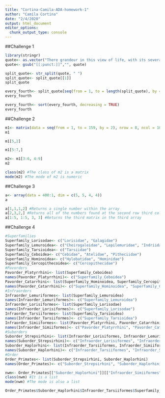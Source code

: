 ```yaml
---
title: "Cortina-Camila-ADA-homework-1"
author: "Camila Cortina"
date: "2/4/2020"
output: html_document
editor_options: 
  chunk_output_type: console
---
```

##Challenge 1
```r
library(stringr)
quote<- as.vector("There grandeur in this view of life, with its several powers, having been originally breathed by the Creator into a few forms or into one; and that, whilst this planet has gone circling on according to the fixed law of gravity, from so simple a beginning endless forms most beautiful and most wonderful have been, and are being evolved")
quote<- gsub("[[:punct:]]","", quote)

split_quote<- str_split(quote, " ")
split_quote<- split_quote[[1]]
split_quote

every_fourth<- split_quote[seq(from = 1, to = length(split_quote), by = 4)]
every_fourth

every_fourth<- sort(every_fourth, decreasing = TRUE)
every_fourth
```

##Challenge 2
```r
m1<- matrix(data = seq(from = 1, to = 159, by = 2), nrow = 8, ncol = 10, byrow = FALSE)
m1

m1[5,2]

m1[5:7,]

m2<- m1[3:6, 4:9]
m2

class(m2) #The class of m2 is a matrix
mode(m2) #The mode of m2 is numeric 
```

##Challenge 3
```r
a<- array(data = 400:1, dim = c(5, 5, 4, 4))
a

a[1,1,1,2] #Returns a single number within the array
a[2,3,2,] #Returns all of the numbers found at the second row third column of the second matrix within each array
a[1:5, 1:5, 3, 3] #Returns the third matrix in the third array
```

##Challenge 4
```r
#Superfamilies
Superfamily_Lorisodae<- c("Lorisidae", "Galagidae")
Superfamily_Lemuroidea<- c("Cheirogaleidae", "Lepilemuridae", "Indriidae", "Lemuridae", "Daubentoniidae")
Superfamily_Tarsioidea<- c("Tarsiidae")
Superfamily_Ceboidea<- c("Cebidae", "Atelidae", "Pitheciidae")
Superfamily_Hominoidea<- c("Hylobatidae", "Hominidae")
Superfamily_Cercopithecoidea<- c("Cercopithecidae")
#Pavorders
Pavorder_Platyrrhini<- list(Superfamily_Ceboidea)
names(Pavorder_Platyrrhini)<- c("Superfamily_Ceboidea")
Pavorder_Catarrhini<- list(Superfamily_Hominoidea, Superfamily_Cercopithecoidea)
names(Pavorder_Catarrhini)<- c("Superfamily_Hominoidea", "Superfamily_Cercopithecoidea")
#Infraorders
Infraorder_Lemuriformes<- list(Superfamily_Lemuroidea)
names(Infraorder_Lemuriformes)<- c("Superfamily_Lemuroidea")
Infraorder_Lorisiformes<- list(Superfamily_Lorisodae)
names(Infraorder_Lorisiformes)<- c("Superfamily_Lorisodae")
Infraorder_Tarsiiformes<- list(Superfamily_Tarsioidea)
names(Infraorder_Tarsiiformes)<- c("Superfamily_Tarsioidea")
Infraorder_Simiiformes<- list(Pavorder_Platyrrhini, Pavorder_Catarrhini)
names(Infraorder_Simiiformes)<- c("Pavorder_Platyrrhini", "Pavorder_Catarrhini")
#Suborders
Suborder_Strepsirhini<- list(Infraorder_Lorisiformes, Infraorder_Lemuriformes)
names(Suborder_Strepsirhini)<- c("Infraorder_Lorisiformes", "Infraorder_Lemuriformes")
Suborder_Haplorhini<- list(Infraorder_Tarsiiformes, Infraorder_Simiiformes)
names(Suborder_Haplorhini)<- c("Infraorder_Tarsiiformes", "Infraorder_Simiiformes")
#Order
Order_Primates<- list(Suborder_Strepsirhini, Suborder_Haplorhini)
names(Order_Primates)<- c("Suborder_Strepsirhini", "Suborder_Haplorhini")

nwm<- Order_Primates[["Suborder_Haplorhini"]][["Infraorder_Simiiformes"]][["Pavorder_Platyrrhini"]]
class(nwm) #It is a list
mode(nwm) #The mode is also a list

Order_Primates$Suborder_Haplorhini$Infraorder_Tarsiiformes$Superfamily_Tarsioidea
```